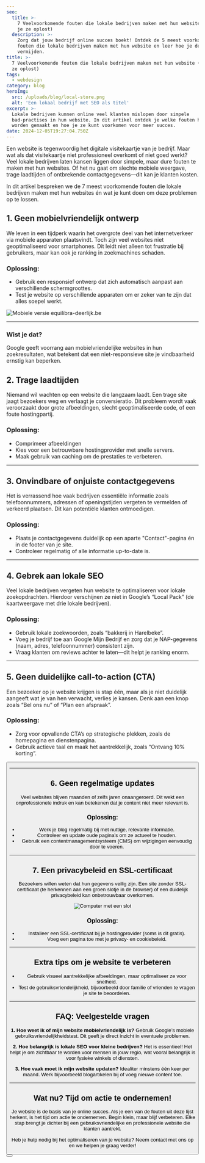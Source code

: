 ```yaml
---
seo:
  title: >-
    7 Veelvoorkomende fouten die lokale bedrijven maken met hun website (en hoe
    je ze oplost)
  description: >-
    Zorg dat jouw bedrijf online succes boekt! Ontdek de 5 meest voorkomende
    fouten die lokale bedrijven maken met hun website en leer hoe je deze kunt
    vermijden.
title: >-
  7 Veelvoorkomende fouten die lokale bedrijven maken met hun website (en hoe je
  ze oplost)
tags:
  - webdesign
category: blog
heroImg:
  src: /uploads/blog/local-store.png
  alt: 'Een lokaal bedrijf met SEO als titel'
excerpt: >-
  Lokale bedrijven kunnen online veel klanten mislopen door simpele
  bad-practises in hun website. In dit artikel ontdek je welke fouten het vaakst
  worden gemaakt en hoe je ze kunt voorkomen voor meer succes.
date: 2024-12-05T19:27:04.750Z
---
```


Een website is tegenwoordig het digitale visitekaartje van je bedrijf. Maar wat als dat visitekaartje niet professioneel overkomt of niet goed werkt? Veel lokale bedrijven laten kansen liggen door simpele, maar dure fouten te maken met hun websites. Of het nu gaat om slechte mobiele weergave, trage laadtijden of ontbrekende contactgegevens—dit kan je klanten kosten.

In dit artikel bespreken we de 7 meest voorkomende fouten die lokale bedrijven maken met hun websites én wat je kunt doen om deze problemen op te lossen.

## 1. Geen mobielvriendelijk ontwerp

We leven in een tijdperk waarin het overgrote deel van het internetverkeer via mobiele apparaten plaatsvindt. Toch zijn veel websites niet geoptimaliseerd voor smartphones. Dit leidt niet alleen tot frustratie bij gebruikers, maar kan ook je ranking in zoekmachines schaden.

### Oplossing:

- Gebruik een responsief ontwerp dat zich automatisch aanpast aan verschillende schermgroottes.
- Test je website op verschillende apparaten om er zeker van te zijn dat alles soepel werkt.

![Mobiele versie equilibra-deerlijk.be](/uploads/projects/equilibra/equilibra-mobile.png 'Mobiele versie equilibra-deerlijk.be')

---

### Wist je dat?

Google geeft voorrang aan mobielvriendelijke websites in hun zoekresultaten, wat betekent dat een niet-responsieve site je vindbaarheid ernstig kan beperken.

## 2. Trage laadtijden

Niemand wil wachten op een website die langzaam laadt. Een trage site jaagt bezoekers weg en verlaagt je conversieratio. Dit probleem wordt vaak veroorzaakt door grote afbeeldingen, slecht geoptimaliseerde code, of een foute hostingpartij.

<SlowLoading />

### Oplossing:

- Comprimeer afbeeldingen
- Kies voor een betrouwbare hostingprovider met snelle servers.
- Maak gebruik van caching om de prestaties te verbeteren.

---

## 3. Onvindbare of onjuiste contactgegevens

Het is verrassend hoe vaak bedrijven essentiële informatie zoals telefoonnummers, adressen of openingstijden vergeten te vermelden of verkeerd plaatsen. Dit kan potentiële klanten ontmoedigen.

### Oplossing:

- Plaats je contactgegevens duidelijk op een aparte "Contact"-pagina én in de footer van je site.
- Controleer regelmatig of alle informatie up-to-date is.

---

## 4. Gebrek aan lokale SEO

Veel lokale bedrijven vergeten hun website te optimaliseren voor lokale zoekopdrachten. Hierdoor verschijnen ze niet in Google’s “Local Pack” (de kaartweergave met drie lokale bedrijven).

### Oplossing:

- Gebruik lokale zoekwoorden, zoals “bakkerij in Harelbeke”.
- Voeg je bedrijf toe aan Google Mijn Bedrijf en zorg dat je NAP-gegevens (naam, adres, telefoonnummer) consistent zijn.
- Vraag klanten om reviews achter te laten—dit helpt je ranking enorm.

---

## 5. Geen duidelijke call-to-action (CTA)

Een bezoeker op je website krijgen is stap één, maar als je niet duidelijk aangeeft wat je van hen verwacht, verlies je kansen. Denk aan een knop zoals “Bel ons nu” of “Plan een afspraak”.

### Oplossing:

- Zorg voor opvallende CTA’s op strategische plekken, zoals de homepagina en dienstenpagina.
- Gebruik actieve taal en maak het aantrekkelijk, zoals “Ontvang 10% korting”.

<Button href="/nl/contact" text="Vraag meer info" />

---

## 6. Geen regelmatige updates

Veel websites blijven maanden of zelfs jaren onaangeroerd. Dit wekt een onprofessionele indruk en kan betekenen dat je content niet meer relevant is.

### Oplossing:

- Werk je blog regelmatig bij met nuttige, relevante informatie.
- Controleer en update oude pagina’s om ze actueel te houden.
- Gebruik een contentmanagementsysteem (CMS) om wijzigingen eenvoudig door te voeren.

---

## 7. Een privacybeleid en SSL-certificaat

Bezoekers willen weten dat hun gegevens veilig zijn. Een site zonder SSL-certificaat (te herkennen aan een groen slotje in de browser) of een duidelijk privacybeleid kan onbetrouwbaar overkomen.

![Computer met een slot](/uploads/blog/padlock.png)

### Oplossing:

- Installeer een SSL-certificaat bij je hostingprovider (soms is dit gratis).
- Voeg een pagina toe met je privacy- en cookiebeleid.

---

## Extra tips om je website te verbeteren

- Gebruik visueel aantrekkelijke afbeeldingen, maar optimaliseer ze voor snelheid.
- Test de gebruiksvriendelijkheid, bijvoorbeeld door familie of vrienden te vragen je site te beoordelen.

---

## FAQ: Veelgestelde vragen

**1. Hoe weet ik of mijn website mobielvriendelijk is?**
Gebruik Google’s mobiele gebruiksvriendelijkheidstest. Dit geeft je direct inzicht in eventuele problemen.

**2. Hoe belangrijk is lokale SEO voor kleine bedrijven?**
Het is essentieel! Het helpt je om zichtbaar te worden voor mensen in jouw regio, wat vooral belangrijk is voor fysieke winkels of diensten.

**3. Hoe vaak moet ik mijn website updaten?**
Idealiter minstens één keer per maand. Werk bijvoorbeeld blogartikelen bij of voeg nieuwe content toe.

---

## Wat nu? Tijd om actie te ondernemen!

Je website is de basis van je online succes. Als je een van de fouten uit deze lijst herkent, is het tijd om actie te ondernemen. Begin klein, maar blijf verbeteren. Elke stap brengt je dichter bij een gebruiksvriendelijke en professionele website die klanten aantrekt.

Heb je hulp nodig bij het optimaliseren van je website? Neem contact met ons op en we helpen je graag verder!

<Button href="/nl/contact" text="Neem contact op" />
